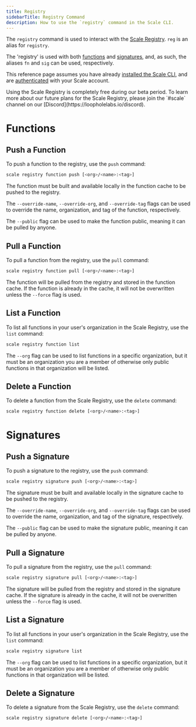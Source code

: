 ```yaml
---
title: Registry
sidebarTitle: Registry Command
description: How to use the `registry` command in the Scale CLI.
---
```


The `registry` command is used to interact with the [Scale Registry](/registry/overview). `reg` is an alias for `registry`.

The 'registry' is used with both [functions](/getting-started/quick-start#create-a-new-function) and [signatures](/signatures/overview), and, as such, the aliases `fn` and `sig` can be used, respectively.

This reference page assumes you have already [installed the Scale CLI](/cli/installation),
and are [authenticated](/cli/auth) with your Scale account.

<Note>
    Using the Scale Registry is completely free during our beta period. To learn more about our future plans for the Scale Registry,
    please join the `#scale` channel on our [Discord](https://loopholelabs.io/discord).
</Note>

# Functions

## Push a Function

To push a function to the registry, use the `push` command:

```bash
scale registry function push [<org>/<name>:<tag>]
```

The function must be built and available locally in the function cache to be pushed to the registry.

The `--override-name`, `--override-org`, and `--override-tag` flags can be used to override the name, organization, and tag of the function, respectively.

The `--public` flag can be used to make the function public, meaning it can be pulled by anyone.

## Pull a Function

To pull a function from the registry, use the `pull` command:

```bash
scale registry function pull [<org>/<name>:<tag>]
```

The function will be pulled from the registry and stored in the function cache. If the function is already in the cache,
it will not be overwritten unless the `--force` flag is used.

## List a Function

To list all functions in your user's organization in the Scale Registry, use the `list` command:

```bash
scale registry function list
```

The `--org` flag can be used to list functions in a specific organization, but it must be an organization you are a member of otherwise only
public functions in that organization will be listed.

## Delete a Function

To delete a function from the Scale Registry, use the `delete` command:

```bash
scale registry function delete [<org>/<name>:<tag>]
```
# Signatures

## Push a Signature

To push a signature to the registry, use the `push` command:

```bash
scale registry signature push [<org>/<name>:<tag>]
```

The signature must be built and available locally in the signature cache to be pushed to the registry.

The `--override-name`, `--override-org`, and `--override-tag` flags can be used to override the name, organization, and tag of the signature, respectively.

The `--public` flag can be used to make the signature public, meaning it can be pulled by anyone.

## Pull a Signature

To pull a signature from the registry, use the `pull` command:

```bash
scale registry signature pull [<org>/<name>:<tag>]
```

The signature will be pulled from the registry and stored in the signature cache. If the signature is already in the cache,
it will not be overwritten unless the `--force` flag is used.

## List a Signature

To list all functions in your user's organization in the Scale Registry, use the `list` command:

```bash
scale registry signature list
```

The `--org` flag can be used to list functions in a specific organization, but it must be an organization you are a member of otherwise only
public functions in that organization will be listed.

## Delete a Signature

To delete a signature from the Scale Registry, use the `delete` command:

```bash
scale registry signature delete [<org>/<name>:<tag>]
```
